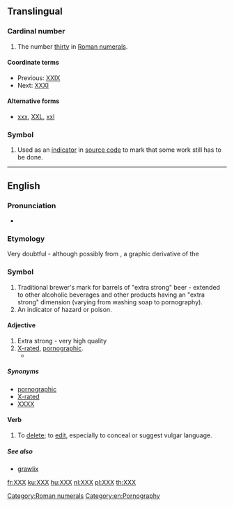 {{also|xxx|.xxx}}
==Translingual==

===Cardinal number===
{{mul-number}}

# The number [[thirty]] in [[Roman numerals]].

====Coordinate terms====
* Previous: [[XXIX]]
* Next: [[XXXI]]

====Alternative forms====
* [[xxx]], [[XXL]], [[xxl]]

===Symbol===
{{head|mul|symbol}}

# {{label|mul|computing}} Used as an [[indicator]] in [[source code]] to mark that some work still has to be done.

[[Category:Roman numerals]]

----

==English==

===Pronunciation===
* {{IPA|[ʔɛksʔɛksʔɛks]|lang=en}}

===Etymology===
Very doubtful - although possibly from {{m|en|X}}, a graphic derivative of the {{m|en|skull and crossbones||indicator of death}}

===Symbol===
{{en-symbol}}

# Traditional brewer's mark for barrels of "extra strong" beer - extended to other alcoholic beverages and other products having an "extra strong" dimension (varying from washing soap to pornography).
# An indicator of hazard or poison.

====Adjective====
{{en-adj}}

# Extra strong - very high quality
# [[X-rated]], [[pornographic]].
#* {{quote-news
|date=April 19, 2012
|author=Josh Halliday
|title=Free speech haven or lawless cesspool – can the internet be civilised?
|work=the Guardian
|url=http://www.guardian.co.uk/technology/2012/apr/19/free-speech-haven-lawless-cesspool
|page=
|passage=Other global taboos, such as sex and suicide, manifest themselves widely online, with websites offering suicide guides and Hot '''XXX''' Action seconds away at the click of a button. The UK government will come under pressure to block access to pornographic websites this year when a committee of MPs publishes its report on protecting children online.}}

=====Synonyms=====
* [[pornographic]]
* [[X-rated]]
* [[XXXX]]

====Verb====
{{en-verb|es}}

# To [[delete]]; to [[edit]], especially to conceal or suggest vulgar language.

=====See also=====
* [[grawlix]]
[[Category:en:Pornography]]

[[fr:XXX]]
[[ku:XXX]]
[[hu:XXX]]
[[nl:XXX]]
[[pl:XXX]]
[[th:XXX]]